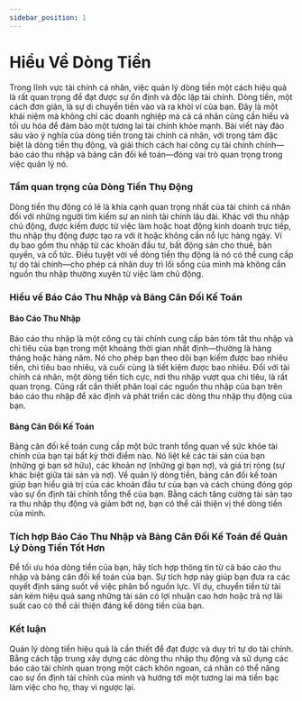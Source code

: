 ```yaml
---
sidebar_position: 1
---
```


# Hiểu Về Dòng Tiền


Trong lĩnh vực tài chính cá nhân, việc quản lý dòng tiền một cách hiệu quả là rất quan trọng để đạt được sự ổn định và độc lập tài chính. Dòng tiền, một cách đơn giản, là sự di chuyển tiền vào và ra khỏi ví của bạn. Đây là một khái niệm mà không chỉ các doanh nghiệp mà cả cá nhân cũng cần hiểu và tối ưu hóa để đảm bảo một tương lai tài chính khỏe mạnh. Bài viết này đào sâu vào ý nghĩa của dòng tiền trong tài chính cá nhân, với trọng tâm đặc biệt là dòng tiền thụ động, và giải thích cách hai công cụ tài chính chính—báo cáo thu nhập và bảng cân đối kế toán—đóng vai trò quan trọng trong việc quản lý nó.

<Cashflow lang="vi"/>

### Tầm quan trọng của Dòng Tiền Thụ Động

Dòng tiền thụ động có lẽ là khía cạnh quan trọng nhất của tài chính cá nhân đối với những người tìm kiếm sự an ninh tài chính lâu dài. Khác với thu nhập chủ động, được kiếm được từ việc làm hoặc hoạt động kinh doanh trực tiếp, thu nhập thụ động được tạo ra với ít hoặc không cần nỗ lực hàng ngày. Ví dụ bao gồm thu nhập từ các khoản đầu tư, bất động sản cho thuê, bản quyền, và cổ tức. Điều tuyệt vời về dòng tiền thụ động là nó có thể cung cấp tự do tài chính—cho phép cá nhân duy trì lối sống của mình mà không cần nguồn thu nhập thường xuyên từ việc làm chủ động.

### Hiểu về Báo Cáo Thu Nhập và Bảng Cân Đối Kế Toán

#### Báo Cáo Thu Nhập

Báo cáo thu nhập là một công cụ tài chính cung cấp bản tóm tắt thu nhập và chi tiêu của bạn trong một khoảng thời gian nhất định—thường là hàng tháng hoặc hàng năm. Nó cho phép bạn theo dõi bạn kiếm được bao nhiêu tiền, chi tiêu bao nhiêu, và cuối cùng là tiết kiệm được bao nhiêu. Đối với tài chính cá nhân, một dòng tiền tích cực, nơi thu nhập vượt qua chi tiêu, là rất quan trọng. Cũng rất cần thiết phân loại các nguồn thu nhập của bạn trên báo cáo thu nhập để xác định và phát triển các dòng thu nhập thụ động của bạn.

#### Bảng Cân Đối Kế Toán

Bảng cân đối kế toán cung cấp một bức tranh tổng quan về sức khỏe tài chính của bạn tại bất kỳ thời điểm nào. Nó liệt kê các tài sản của bạn (những gì bạn sở hữu), các khoản nợ (những gì bạn nợ), và giá trị ròng (sự khác biệt giữa tài sản và nợ). Về quản lý dòng tiền, bảng cân đối kế toán giúp bạn hiểu giá trị của các khoản đầu tư của bạn và cách chúng đóng góp vào sự ổn định tài chính tổng thể của bạn. Bằng cách tăng cường tài sản tạo ra thu nhập thụ động và giảm bớt nợ, bạn có thể cải thiện vị thế dòng tiền của mình.

### Tích hợp Báo Cáo Thu Nhập và Bảng Cân Đối Kế Toán để Quản Lý Dòng Tiền Tốt Hơn

Để tối ưu hóa dòng tiền của bạn, hãy tích hợp thông tin từ cả báo cáo thu nhập và bảng cân đối kế toán của bạn. Sự tích hợp này giúp bạn đưa ra các quyết định sáng suốt về việc phân bổ nguồn lực. Ví dụ, chuyển tiền từ tài sản kém hiệu quả sang những tài sản có lợi nhuận cao hơn hoặc trả nợ lãi suất cao có thể cải thiện đáng kể dòng tiền của bạn.

### Kết luận

Quản lý dòng tiền hiệu quả là cần thiết để đạt được và duy trì tự do tài chính. Bằng cách tập trung xây dựng các dòng thu nhập thụ động và sử dụng các báo cáo tài chính quan trọng một cách khôn ngoan, cá nhân có thể nâng cao sự ổn định tài chính của mình và hướng tới một tương lai mà tiền bạc làm việc cho họ, thay vì ngược lại.

